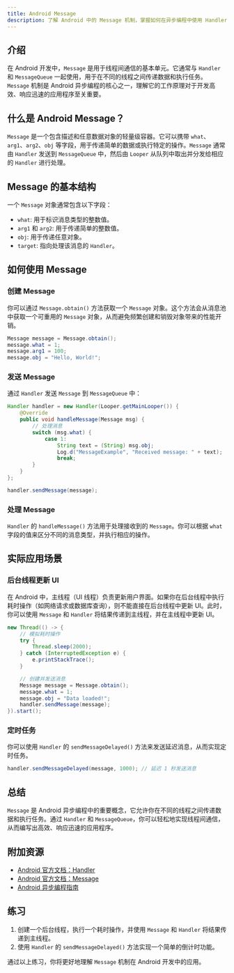 ```yaml
---
title: Android Message
description: 了解 Android 中的 Message 机制，掌握如何在异步编程中使用 Handler 和 MessageQueue 进行线程间通信。
---
```


## 介绍

在 Android 开发中，`Message` 是用于线程间通信的基本单元。它通常与 `Handler` 和 `MessageQueue` 一起使用，用于在不同的线程之间传递数据和执行任务。`Message` 机制是 Android 异步编程的核心之一，理解它的工作原理对于开发高效、响应迅速的应用程序至关重要。

## 什么是 Android Message？

`Message` 是一个包含描述和任意数据对象的轻量级容器。它可以携带 `what`、`arg1`、`arg2`、`obj` 等字段，用于传递简单的数据或执行特定的操作。`Message` 通常由 `Handler` 发送到 `MessageQueue` 中，然后由 `Looper` 从队列中取出并分发给相应的 `Handler` 进行处理。

## Message 的基本结构

一个 `Message` 对象通常包含以下字段：

- `what`: 用于标识消息类型的整数值。
- `arg1` 和 `arg2`: 用于传递简单的整数值。
- `obj`: 用于传递任意对象。
- `target`: 指向处理该消息的 `Handler`。

## 如何使用 Message

### 创建 Message

你可以通过 `Message.obtain()` 方法获取一个 `Message` 对象。这个方法会从消息池中获取一个可重用的 `Message` 对象，从而避免频繁创建和销毁对象带来的性能开销。

```java
Message message = Message.obtain();
message.what = 1;
message.arg1 = 100;
message.obj = "Hello, World!";
```

### 发送 Message

通过 `Handler` 发送 `Message` 到 `MessageQueue` 中：

```java
Handler handler = new Handler(Looper.getMainLooper()) {
    @Override
    public void handleMessage(Message msg) {
        // 处理消息
        switch (msg.what) {
            case 1:
                String text = (String) msg.obj;
                Log.d("MessageExample", "Received message: " + text);
                break;
        }
    }
};

handler.sendMessage(message);
```

### 处理 Message

`Handler` 的 `handleMessage()` 方法用于处理接收到的 `Message`。你可以根据 `what` 字段的值来区分不同的消息类型，并执行相应的操作。

## 实际应用场景

### 后台线程更新 UI

在 Android 中，主线程（UI 线程）负责更新用户界面。如果你在后台线程中执行耗时操作（如网络请求或数据库查询），则不能直接在后台线程中更新 UI。此时，你可以使用 `Message` 和 `Handler` 将结果传递到主线程，并在主线程中更新 UI。

```java
new Thread(() -> {
    // 模拟耗时操作
    try {
        Thread.sleep(2000);
    } catch (InterruptedException e) {
        e.printStackTrace();
    }

    // 创建并发送消息
    Message message = Message.obtain();
    message.what = 1;
    message.obj = "Data loaded!";
    handler.sendMessage(message);
}).start();
```

### 定时任务

你可以使用 `Handler` 的 `sendMessageDelayed()` 方法来发送延迟消息，从而实现定时任务。

```java
handler.sendMessageDelayed(message, 1000); // 延迟 1 秒发送消息
```

## 总结

`Message` 是 Android 异步编程中的重要概念，它允许你在不同的线程之间传递数据和执行任务。通过 `Handler` 和 `MessageQueue`，你可以轻松地实现线程间通信，从而编写出高效、响应迅速的应用程序。

## 附加资源

- [Android 官方文档：Handler](https://developer.android.com/reference/android/os/Handler)
- [Android 官方文档：Message](https://developer.android.com/reference/android/os/Message)
- [Android 异步编程指南](https://developer.android.com/guide/background)

## 练习

1. 创建一个后台线程，执行一个耗时操作，并使用 `Message` 和 `Handler` 将结果传递到主线程。
2. 使用 `Handler` 的 `sendMessageDelayed()` 方法实现一个简单的倒计时功能。

通过以上练习，你将更好地理解 `Message` 机制在 Android 开发中的应用。